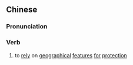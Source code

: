 {{also|负固}}
==Chinese==
{{zh-forms|s=负固}}

===Pronunciation===
{{zh-pron
|m=fùgù
|cat=v
}}

===Verb===
{{zh-verb}}

# {{lb|zh|archaic}} to [[rely]] on [[geographical]] [[features]] [[for]] [[protection]]